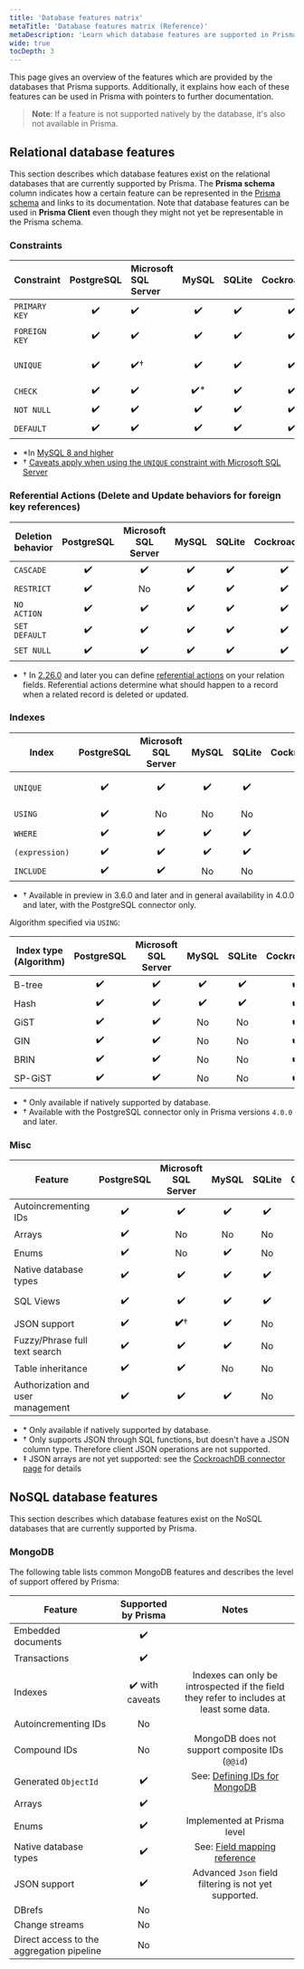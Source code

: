 ```yaml
---
title: 'Database features matrix'
metaTitle: 'Database features matrix (Reference)'
metaDescription: 'Learn which database features are supported in Prisma and how they map to the different Prisma tools.'
wide: true
tocDepth: 3
---
```


<TopBlock>

This page gives an overview of the features which are provided by the databases that Prisma supports. Additionally, it explains how each of these features can be used in Prisma with pointers to further documentation.

> **Note**: If a feature is not supported natively by the database, it's also not available in Prisma.

</TopBlock>

## Relational database features

This section describes which database features exist on the relational databases that are currently supported by Prisma. The **Prisma schema** column indicates how a certain feature can be represented in the [Prisma schema](/concepts/components/prisma-schema) and links to its documentation. Note that database features can be used in **Prisma Client** even though they might not yet be representable in the Prisma schema.

### Constraints

| Constraint    | PostgreSQL | Microsoft SQL Server | MySQL | SQLite | CockroachDB |                                           Prisma schema                                           | Prisma Client | Prisma Migrate |
| ------------- | :--------: | :------------------- | :---: | :----: | :---------: | :-----------------------------------------------------------------------------------------------: | :-----------: | :------------: |
| `PRIMARY KEY` |     ✔️     | ✔️                   |  ✔️   |   ✔️   |     ✔️      |      [`@id` and `@@id`](/concepts/components/prisma-schema/data-model#defining-an-id-field)       |      ✔️       |       ✔️       |
| `FOREIGN KEY` |     ✔️     | ✔️                   |  ✔️   |   ✔️   |     ✔️      |          [Relation fields](/concepts/components/prisma-schema/relations#relation-fields)          |      ✔️       |       ✔️       |
| `UNIQUE`      |     ✔️     | ✔️†                  |  ✔️   |   ✔️   |     ✔️      | [`@unique` and `@@unique`](/concepts/components/prisma-schema/data-model#defining-a-unique-field) |      ✔️       |       ✔️       |
| `CHECK`       |     ✔️     | ✔️                   | ✔️\*  |   ✔️   |     ✔️      |                                              Not yet                                              |      ✔️       |    Not yet     |
| `NOT NULL`    |     ✔️     | ✔️                   |  ✔️   |   ✔️   |     ✔️      |                [`?`](/concepts/components/prisma-schema/data-model#type-modifiers)                |      ✔️       |       ✔️       |
| `DEFAULT`     |     ✔️     | ✔️                   |  ✔️   |   ✔️   |     ✔️      |       [`@default`](/concepts/components/prisma-schema/data-model#defining-a-default-value)        |      ✔️       |       ✔️       |

- \*In [MySQL 8 and higher](https://dev.mysql.com/doc/refman/8.0/en/create-table-check-constraints.html)
- † [Caveats apply when using the `UNIQUE` constraint with Microsoft SQL Server](/concepts/database-connectors/sql-server#data-model-limitations)

### Referential Actions (Delete and Update behaviors for foreign key references)

| Deletion behavior | PostgreSQL | Microsoft SQL Server | MySQL | SQLite | CockroachDB | Prisma schema | Prisma Client | Prisma Migrate |
| ----------------- | :--------: | :------------------: | :---: | :----: | :---------: | :-----------: | :-----------: | :------------: |
| `CASCADE`         |     ✔️     |          ✔️          |  ✔️   |   ✔️   |     ✔️      |    **✔️**†    |      ✔️       |    **✔️**†     |
| `RESTRICT`        |     ✔️     |          No          |  ✔️   |   ✔️   |     ✔️      |    **✔️**†    |      ✔️       |    **✔️**†     |
| `NO ACTION`       |     ✔️     |          ✔️          |  ✔️   |   ✔️   |     ✔️      |    **✔️**†    |      ✔️       |    **✔️**†     |
| `SET DEFAULT`     |     ✔️     |          ✔️          |  ✔️   |   ✔️   |     ✔️      |    **✔️**†    |      ✔️       |    **✔️**†     |
| `SET NULL`        |     ✔️     |          ✔️          |  ✔️   |   ✔️   |     ✔️      |    **✔️**†    |      ✔️       |    **✔️**†     |

- † In [2.26.0](https://github.com/prisma/prisma/releases/tag/2.26.0) and later you can define [referential actions](/concepts/components/prisma-schema/relations/referential-actions) on your relation fields. Referential actions determine what should happen to a record when a related record is deleted or updated.

### Indexes

| Index          | PostgreSQL | Microsoft SQL Server | MySQL | SQLite | CockroachDB |                                                        Prisma schema                                                         | Prisma Client | Prisma Migrate |
| -------------- | :--------: | :------------------: | :---: | :----: | :---------: | :--------------------------------------------------------------------------------------------------------------------------: | :-----------: | :------------: |
| `UNIQUE`       |     ✔️     |          ✔️          |  ✔️   |   ✔️   |     ✔️      |              [`@unique` and `@@unique`](/concepts/components/prisma-schema/data-model#defining-a-unique-field)               |      ✔️       |       ✔️       |
| `USING`        |     ✔️     |          No          |  No   |   No   |     ✔️      | [`type`](/concepts/components/prisma-schema/indexes#configuring-the-access-type-of-indexes-with-type-postgresql)<sup>†</sup> |      ✔️       | ✔️<sup>†</sup> |
| `WHERE`        |     ✔️     |          ✔️          |  ✔️   |   ✔️   |     ✔️      |                                                           Not yet                                                            |      ✔️       |    Not yet     |
| `(expression)` |     ✔️     |          ✔️          |  ✔️   |   ✔️   |     ✔️      |                                                           Not yet                                                            |      ✔️       |    Not yet     |
| `INCLUDE`      |     ✔️     |          ✔️          |  No   |   No   |     ✔️      |                                                           Not yet                                                            |      ✔️       |    Not yet     |

- † Available in preview in 3.6.0 and later and in general availability in 4.0.0 and later, with the PostgreSQL connector only.

Algorithm specified via `USING`:

| Index type (Algorithm) | PostgreSQL | Microsoft SQL Server | MySQL | SQLite | CockroachDB | Prisma schema | Prisma Client | Prisma Migrate |
| ---------------------- | :--------: | :------------------: | :---: | :----: | :---------: | :-----------: | :-----------: | :------------: |
| B-tree                 |     ✔️     |          ✔️          |  ✔️   |   ✔️   |     ✔️      |      ✔️†      |      ✔️       |    Not yet     |
| Hash                   |     ✔️     |          ✔️          |  ✔️   |   ✔️   |     ✔️      |      ✔️†      |      ✔️       |    Not yet     |
| GiST                   |     ✔️     |          ✔️          |  No   |   No   |     ✔️      |      ✔️†      |     ✔️\*      |    Not yet     |
| GIN                    |     ✔️     |          ✔️          |  No   |   No   |     ✔️      |      ✔️†      |     ✔️\*      |    Not yet     |
| BRIN                   |     ✔️     |          ✔️          |  No   |   No   |     ✔️      |      ✔️†      |     ✔️\*      |    Not yet     |
| SP-GiST                |     ✔️     |          ✔️          |  No   |   No   |     ✔️      |      ✔️†      |     ✔️\*      |    Not yet     |

- \* Only available if natively supported by database.
- † Available with the PostgreSQL connector only in Prisma versions `4.0.0` and later.

<!-- **MySQL only**

Algorithm option (MySQL):

| Index type (Algorithm) | MySQL | Prisma schema | Prisma Migrate | Prisma Client |
| ---------------------- | :-----: | :-------------: | :--------------: | :-------------: |
| `INPLACE`              | ✔️    | Not yet       | Not yet        | ✔️            |
| `COPY`                 | ✔️    | Not yet       | Not yet        | ✔️            |

Lock option (MySQL):

| Index type (Algorithm)      | MySQL | Prisma schema | Prisma Migrate | Prisma Client |
| --------------------------- | :-----: | :-------------: | :--------------: | :-------------: |
| `NONE`                      | ✔️    | Not yet       | Not yet        | ✔️            |
| `EXCLUSIVE`                 | ✔️    | Not yet       | Not yet        | ✔️            |
| `SHARED`                    | ✔️    | Not yet       | Not yet        | ✔️            |
| ✔️ (e.g. via `date('now')`) | 

-->

### Misc

| Feature                           | PostgreSQL | Microsoft SQL Server | MySQL | SQLite | CockroachDB |                                        Prisma schema                                        | Prisma Client | Prisma Migrate |
| --------------------------------- | :--------: | :------------------: | :---: | :----: | :---------: | :-----------------------------------------------------------------------------------------: | :-----------: | :------------: |
| Autoincrementing IDs              |     ✔️     |          ✔️          |  ✔️   |   ✔️   |     ✔️      | [`autoincrement()`](/concepts/components/prisma-schema/data-model#defining-a-default-value) |      ✔️       |       ✔️       |
| Arrays                            |     ✔️     |          No          |  No   |   No   |     ✔️      |            [`[]`](/concepts/components/prisma-schema/data-model#type-modifiers)             |     ✔️\*      |      ✔️\*      |
| Enums                             |     ✔️     |          No          |  ✔️   |   No   |     ✔️      |           [`enum`](/concepts/components/prisma-schema/data-model#defining-enums)            |     ✔️\*      |      ✔️\*      |
| Native database types             |     ✔️     |          ✔️          |  ✔️   |   ✔️   |     ✔️      |                                             ✔️                                              |      ✔️       |    Not yet     |
| SQL Views                         |     ✔️     |          ✔️          |  ✔️   |   ✔️   |     ✔️      |                                           Not yet                                           |    Not yet    |    Not yet     |
| JSON support                      |     ✔️     |       **✔️**†        |  ✔️   |   No   |     ✔️‡     |                                            ✔️\*                                             |     ✔️\*      |      ✔️\*      |
| Fuzzy/Phrase full text search     |     ✔️     |          ✔️          |  ✔️   |   No   |     ✔️      |                                           Not yet                                           |    Not yet    |    Not yet     |
| Table inheritance                 |     ✔️     |          ✔️          |  No   |   No   |     ✔️      |                                           Not yet                                           |     ✔️\*      |    Not yet     |
| Authorization and user management |     ✔️     |          ✔️          |  ✔️   |   No   |     ✔️      |                                           Not yet                                           |    Not yet    |    Not yet     |

<FootNote>

- \* Only available if natively supported by database.
- † Only supports JSON through SQL functions, but doesn't have a JSON column type. Therefore client JSON operations are not supported.
- ‡ JSON arrays are not yet supported: see the [CockroachDB connector page](/concepts/database-connectors/cockroachdb) for details

</FootNote>

## NoSQL database features

This section describes which database features exist on the NoSQL databases that are currently supported by Prisma.

### MongoDB

The following table lists common MongoDB features and describes the level of support offered by Prisma:

| Feature                                   | Supported by Prisma |                                                   Notes                                                   |
| ----------------------------------------- | :-----------------: | :-------------------------------------------------------------------------------------------------------: |
| Embedded documents                        |         ✔️          |                                                                                                           |
| Transactions                              |         ✔️          |                                                                                                           |
| Indexes                                   |   ✔️ with caveats   |         Indexes can only be introspected if the field they refer to includes at least some data.          |
| Autoincrementing IDs                      |         No          |                                                                                                           |
| Compound IDs                              |         No          |                              MongoDB does not support composite IDs (`@@id`)                              |
| Generated `ObjectId`                      |         ✔️          |  See: [Defining IDs for MongoDB](/concepts/components/prisma-schema/data-model#defining-ids-in-mongodb)   |
| Arrays                                    |         ✔️          |                                                                                                           |
| Enums                                     |         ✔️          |                                        Implemented at Prisma level                                        |
| Native database types                     |         ✔️          | See: [Field mapping reference](/reference/api-reference/prisma-schema-reference#model-field-scalar-types) |
| JSON support                              |         ✔️          |                           Advanced `Json` field filtering is not yet supported.                           |
| DBrefs                                    |         No          |
| Change streams                            |         No          |
| Direct access to the aggregation pipeline |         No          |
